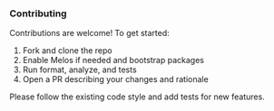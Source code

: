### Contributing

Contributions are welcome! To get started:

1) Fork and clone the repo
2) Enable Melos if needed and bootstrap packages
3) Run format, analyze, and tests
4) Open a PR describing your changes and rationale

Please follow the existing code style and add tests for new features.
